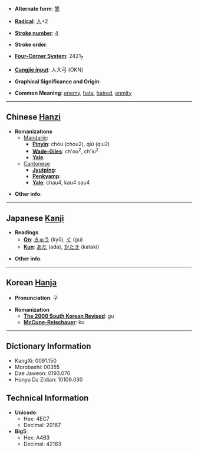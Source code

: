 * '''Alternate form''': [[讐]]

* '''[[Wiktionary:Chinese radical index| Radical]]''': [[Wiktionary:Chinese radical index 人|人]]+2

* '''[[Wiktionary:Chinese total strokes index|Stroke number]]''': [[Wiktionary:Chinese total strokes index 4|4]]

* '''Stroke order''': 

* '''[[Wiktionary:Chinese four corner index|Four-Corner System]]''': 2421<sub>7</sub>

* '''[[Wiktionary:Chinese Cangjie index|Cangjie input]]''': 人大弓 (OKN)

* '''Graphical Significance and Origin''': 

* '''Common Meaning''': [[enemy]], [[hate]], [[hatred]], [[enmity]]

----

== Chinese [[Hanzi]] ==

* '''Romanizations'''
** [[Mandarin]]:
*** '''[[Pinyin]]''': chóu (chou2), qiú (qiu2)
*** '''[[Wade-Giles]]''': ch'ou<sup>2</sup>, ch'iu<sup>2</sup>
*** '''[[Yale]]''': 
**[[Cantonese]]
***'''[[Jyutping]]''':
***'''[[Penkyamp]]''': 
***'''[[Yale]]''': chau4, kau4 sau4

* '''Other info''': 

----

== Japanese [[Kanji]] ==

* '''Readings'''
** '''[[On]]''': [[きゅう]] (kyū), [[ぐ]] (gu)
** '''[[Kun]]''': [[あだ]] (ada), [[かたき]] (kataki)

* '''Other info''':  

----

== Korean [[Hanja]] ==

* '''Pronunciation''': 구

* '''Romanization'''
** '''[[The 2000 South Korean Revised Romanization|The 2000 South Korean Revised]]''': gu
** '''[[McCune-Reischauer]]''': ku

----

== Dictionary Information ==

* KangXi: 0091.150
* Morobashi: 00355
* Dae Jaweon: 0193.070
* Hanyu Da Zidian: 10109.030

== Technical Information ==

* '''Unicode''':
** Hex: 4EC7
** Decimal: 20167
* '''Big5''':
** Hex: A4B3
** Decimal: 42163